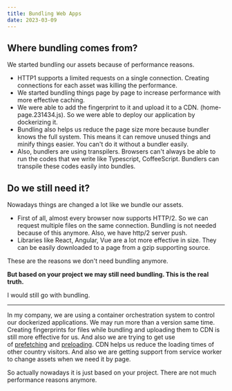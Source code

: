 ```yaml
---
title: Bundling Web Apps
date: 2023-03-09
---
```


## Where bundling comes from?

We started bundling our assets because of performance reasons.

-   HTTP1 supports a limited requests on a single connection. Creating connections for each asset was killing the performance.
-   We started bundling things page by page to increase performance with more effective caching.
-   We were able to add the fingerprint to it and upload it to a CDN. (home-page.231434.js). So we were able to deploy our application by dockerizing it.
-   Bundling also helps us reduce the page size more because bundler knows the full system. This means it can remove unused things and minify things easier. You can't do it without a bundler easily.
-   Also, bundlers are using transpilers. Browsers can't always be able to run the codes that we write like Typescript, CoffeeScript. Bundlers can transpile these codes easily into bundles.

## Do we still need it?

Nowadays things are changed a lot like we bundle our assets.

-   First of all, almost every browser now supports HTTP/2. So we can request multiple files on the same connection. Bundling is not needed because of this anymore. Also, we have http/2 server push.
-   Libraries like React, Angular, Vue are a lot more effective in size. They can be easily downloaded to a page from a gzip supporting source.

These are the reasons we don't need bundling anymore.

**But based on your project we may still need bundling. This is the real truth.**

I would still go with bundling.

---

In my company, we are using a container orchestration system to control our dockerized applications. We may run more than a version same time. Creating fingerprints for files while bundling and uploading them to CDN is still more effective for us. And also we are trying to get use of [prefetching](https://developer.mozilla.org/en-US/docs/Web/HTTP/Link_prefetching_FAQ) and [preloading](https://developer.mozilla.org/en-US/docs/Web/HTML/Preloading_content). CDN helps us reduce the loading times of other country visitors. And also we are getting support from service worker to change assets when we need it by page.

So actually nowadays it is just based on your project. There are not much performance reasons anymore.

